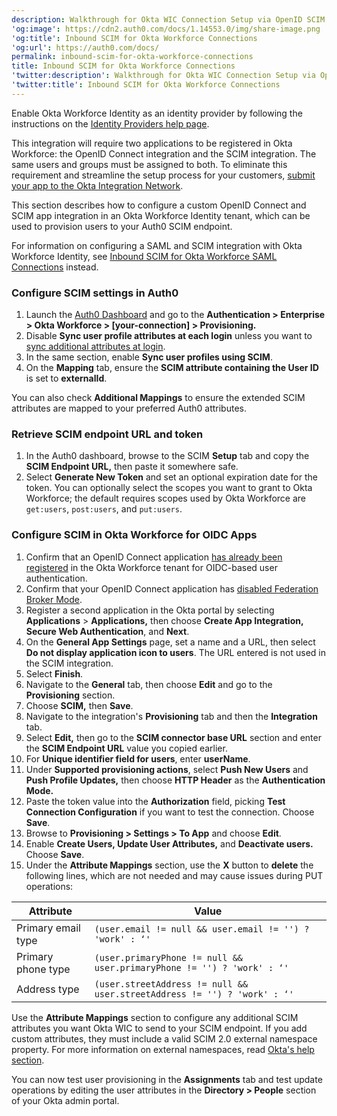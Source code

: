 ```yaml
---
description: Walkthrough for Okta WIC Connection Setup via OpenID SCIM
'og:image': https://cdn2.auth0.com/docs/1.14553.0/img/share-image.png
'og:title': Inbound SCIM for Okta Workforce Connections
'og:url': https://auth0.com/docs/
permalink: inbound-scim-for-okta-workforce-connections
title: Inbound SCIM for Okta Workforce Connections
'twitter:description': Walkthrough for Okta WIC Connection Setup via OpenID SCIM
'twitter:title': Inbound SCIM for Okta Workforce Connections
---
```

<Card title="Before you start">

Enable Okta Workforce Identity as an identity provider by following the instructions on the [Identity Providers help page](/docs/authenticate/identity-providers/enterprise-identity-providers/okta).

This integration will require two applications to be registered in Okta Workforce: the OpenID Connect integration and the SCIM integration. The same users and groups must be assigned to both. To eliminate this requirement and streamline the setup process for your customers, [submit your app to the Okta Integration Network](https://developer.okta.com/docs/guides/submit-app-overview/ ).

</Card>

This section describes how to configure a custom <Tooltip tip="OpenID: Open standard for authentication that allows applications to verify users' identities without collecting and storing login information." cta="View Glossary" href="/docs/glossary?term=OpenID">OpenID</Tooltip> Connect and SCIM app integration in an Okta Workforce Identity tenant, which can be used to provision users to your Auth0 SCIM endpoint.

For information on configuring a <Tooltip tip="Security Assertion Markup Language (SAML): Standardized protocol allowing two parties to exchange authentication information without a password." cta="View Glossary" href="/docs/glossary?term=SAML">SAML</Tooltip> and SCIM integration with Okta Workforce Identity, see [Inbound SCIM for Okta Workforce SAML Connections](/docs/authenticate/protocols/scim/inbound-scim-for-okta-workforce-saml-connections) instead.

### Configure SCIM settings in Auth0

1. Launch the [Auth0 Dashboard](https://manage.auth0.com/#/) and go to the **Authentication > Enterprise > Okta Workforce > [your-connection] > Provisioning.**
2. Disable **Sync user profile attributes at each login** unless you want to [sync additional attributes at login](/docs/authenticate/protocols/scim/configure-inbound-scim).
3. In the same section, enable **Sync user profiles using SCIM**.
4. On the **Mapping** tab, ensure the **SCIM attribute containing the User ID** is set to **externalId**.

You can also check **Additional Mappings** to ensure the extended SCIM attributes are mapped to your preferred Auth0 attributes.

### Retrieve SCIM endpoint URL and token

1. In the Auth0 dashboard, browse to the SCIM **Setup** tab and copy the **SCIM Endpoint URL,** then paste it somewhere safe.
2. Select **Generate New Token** and set an optional expiration date for the token. You can optionally select the scopes you want to grant to Okta Workforce; the default requires scopes used by Okta Workforce are `get:users`, `post:users`, and `put:users`.

### Configure SCIM in Okta Workforce for OIDC Apps

1. Confirm that an OpenID Connect application [has already been registered](https://help.okta.com/en-us/content/topics/apps/apps_app_integration_wizard_oidc.htm) in the Okta Workforce tenant for OIDC-based user authentication.
2. Confirm that your OpenID Connect application has [disabled Federation Broker Mode](https://help.okta.com/en-us/content/topics/apps/apps-fbm-main.htm).
3. Register a second application in the Okta portal by selecting **Applications** > **Applications,** then choose **Create App Integration, Secure Web Authentication**, and **Next**.
4. On the **General App Settings** page, set a name and a URL, then select **Do not display application icon to users**. The URL entered is not used in the SCIM integration.
5. Select **Finish**.
6. Navigate to the **General** tab, then choose **Edit** and go to the **Provisioning** section.
7. Choose **SCIM,** then **Save**.
8. Navigate to the integration's **Provisioning** tab and then the **Integration** tab.
9. Select **Edit,** then go to the **SCIM connector base URL** section and enter the **SCIM Endpoint URL** value you copied earlier.
10. For **Unique identifier field for users**, enter **userName**.
11. Under **Supported provisioning actions**, select **Push New Users** and **Push Profile Updates,** then choose **HTTP Header** as the **Authentication Mode.**
12. Paste the token value into the **Authorization** field, picking **Test Connection Configuration** if you want to test the connection. Choose **Save**.
13. Browse to **Provisioning > Settings > To App** and choose **Edit**.
14. Enable **Create Users, Update User Attributes,** and **Deactivate users.** Choose **Save**.
15. Under the **Attribute Mappings** section, use the **X** button to **delete** the following lines, which are not needed and may cause issues during PUT operations:

<table class="table"><thead>
<tr>
<th>Attribute</th>
<th>Value</th>
</tr>
</thead>
<tbody>
<tr>
<td>Primary email type</td>
<td><code>(user.email != null &amp;&amp; user.email != '') ? 'work' : ‘'</code></td>
</tr>
<tr>
<td>Primary phone type</td>
<td><code>(user.primaryPhone != null &amp;&amp; user.primaryPhone != '') ? 'work' : ‘'</code></td>
</tr>
<tr>
<td>Address type</td>
<td><code>(user.streetAddress != null &amp;&amp; user.streetAddress != '') ? 'work' : ‘'</code></td>
</tr>
</tbody>
</table>

Use the **Attribute Mappings** section to configure any additional SCIM attributes you want Okta WIC to send to your SCIM endpoint. If you add custom attributes, they must include a valid SCIM 2.0 external namespace property. For more information on external namespaces, read [Okta's help section](https://support.okta.com/help/s/article/Receiving-Invalid-externalNamespace-task-error-when-assigning-a-user-to-a-SCIMenabled-application).

You can now test user provisioning in the **Assignments** tab and test update operations by editing the user attributes in the **Directory > People** section of your Okta admin portal.